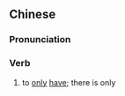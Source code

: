 {{also|仅有}}
==Chinese==
{{zh-forms|s=仅有}}

===Pronunciation===
{{zh-pron
|m=jǐnyǒu
|cat=v
}}

===Verb===
{{zh-verb}}

# to [[only]] [[have]]; there is only